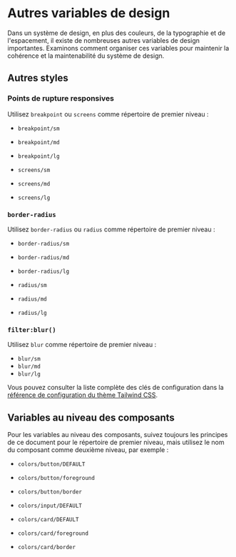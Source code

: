 # Autres variables de design


Dans un système de design, en plus des couleurs, de la typographie et de l'espacement, il existe de nombreuses autres variables de design importantes. Examinons comment organiser ces variables pour maintenir la cohérence et la maintenabilité du système de design.

## Autres styles

### Points de rupture responsives

Utilisez `breakpoint` ou `screens` comme répertoire de premier niveau :

- `breakpoint/sm`
- `breakpoint/md`
- `breakpoint/lg`

- `screens/sm`
- `screens/md`
- `screens/lg`

### `border-radius`

Utilisez `border-radius` ou `radius` comme répertoire de premier niveau :
- `border-radius/sm`
- `border-radius/md`
- `border-radius/lg`

- `radius/sm`
- `radius/md`
- `radius/lg`

### `filter:blur()`

Utilisez `blur` comme répertoire de premier niveau :
- `blur/sm`
- `blur/md`
- `blur/lg`

Vous pouvez consulter la liste complète des clés de configuration dans la [référence de configuration du thème Tailwind CSS](https://tailwindcss.com/docs/theme#theme-variable-namespaces).

## Variables au niveau des composants

Pour les variables au niveau des composants, suivez toujours les principes de ce document pour le répertoire de premier niveau, mais utilisez le nom du composant comme deuxième niveau, par exemple :
- `colors/button/DEFAULT`
- `colors/button/foreground`
- `colors/button/border`

- `colors/input/DEFAULT`

- `colors/card/DEFAULT`
- `colors/card/foreground`
- `colors/card/border`
